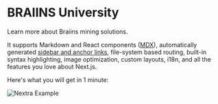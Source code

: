 

# **BRAIINS** University

Learn more about Braiins mining solutions.

It supports Markdown and React components ([MDX](/features/mdx)), automatically generated [sidebar and anchor links](/get-started#sidebar-and-anchor-links), file-system based routing, built-in syntax highlighting, image optimization, custom layouts, i18n, and all the features you love about Next.js.

Here's what you will get in 1 minute:

<Bleed>![Nextra Example](../public/demo.png)</Bleed>
